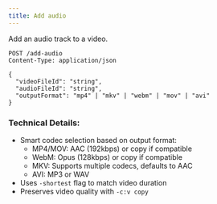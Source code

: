 ```yaml
---
title: Add audio
---
```


Add an audio track to a video.

```http
POST /add-audio
Content-Type: application/json

{
  "videoFileId": "string",
  "audioFileId": "string",
  "outputFormat": "mp4" | "mkv" | "webm" | "mov" | "avi"
}
```

### Technical Details:
- Smart codec selection based on output format:
  - MP4/MOV: AAC (192kbps) or copy if compatible
  - WebM: Opus (128kbps) or copy if compatible
  - MKV: Supports multiple codecs, defaults to AAC
  - AVI: MP3 or WAV
- Uses `-shortest` flag to match video duration
- Preserves video quality with `-c:v copy`
